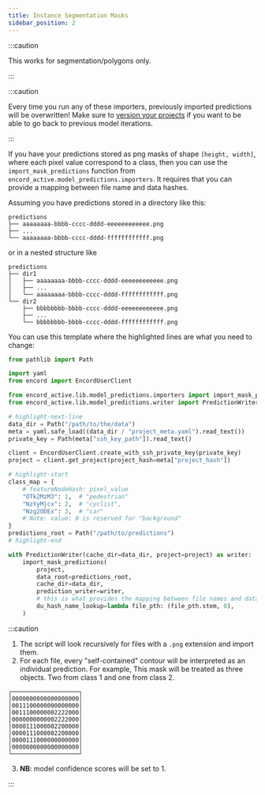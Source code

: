 ```yaml
---
title: Instance Segmentation Masks
sidebar_position: 2
---
```


:::caution

This works for segmentation/polygons only.

:::

:::caution

Every time you run any of these importers, previously imported predictions will be overwritten!
Make sure to [version your projects][project-versioning] if you want to be able to go back to previous model iterations.

:::

If you have your predictions stored as png masks of shape `[height, width]`, where each pixel value correspond to a class,
then you can use the `import_mask_predictions` function from `encord_active.model_predictions.importers`.
It requires that you can provide a mapping between file name and data hashes.

Assuming you have predictions stored in a directory like this:

```
predictions
├── aaaaaaaa-bbbb-cccc-dddd-eeeeeeeeeeee.png
├── ...
└── aaaaaaaa-bbbb-cccc-dddd-ffffffffffff.png
```

or in a nested structure like

```
predictions
├── dir1
│   ├── aaaaaaaa-bbbb-cccc-dddd-eeeeeeeeeeee.png
│   ├── ...
│   └── aaaaaaaa-bbbb-cccc-dddd-ffffffffffff.png
└── dir2
    ├── bbbbbbbb-bbbb-cccc-dddd-eeeeeeeeeeee.png
    ├── ...
    └── bbbbbbbb-bbbb-cccc-dddd-ffffffffffff.png
```

You can use this template where the highlighted lines are what you need to change:

```python
from pathlib import Path

import yaml
from encord import EncordUserClient

from encord_active.lib.model_predictions.importers import import_mask_predictions
from encord_active.lib.model_predictions.writer import PredictionWriter

# highlight-next-line
data_dir = Path("/path/to/the/data")
meta = yaml.safe_load((data_dir / "project_meta.yaml").read_text())
private_key = Path(meta["ssh_key_path"]).read_text()

client = EncordUserClient.create_with_ssh_private_key(private_key)
project = client.get_project(project_hash=meta["project_hash"])

# highlight-start
class_map = {
    # featureNodeHash: pixel_value
    "OTk2MzM3": 1,  # "pedestrian"
    "NzYyMjcx": 2,  # "cyclist",
    "Nzg2ODEx": 3,  # "car"
    # Note: value: 0 is reserved for "background"
}
predictions_root = Path("/path/to/predictions")
# highlight-end

with PredictionWriter(cache_dir=data_dir, project=project) as writer:
    import_mask_predictions(
        project,
        data_root=predictions_root,
        cache_dir=data_dir,
        prediction_writer=writer,
        # this is what provides the mapping between file names and data hashes:
        du_hash_name_lookup=lambda file_pth: (file_pth.stem, 0),
    )
```

:::caution

1. The script will look recursively for files with a `.png` extension and import them.
2. For each file, every "self-contained" contour will be interpreted as an individual prediction.
   For example, This mask will be treated as three objects. Two from class 1 and one from class 2.

```
┌───────────────────┐
│0000000000000000000│
│0011100000000000000│
│0011100000002222000│
│0000000000002222000│
│0000111000002200000│
│0000111000002200000│
│0000111000000000000│
│0000000000000000000│
└───────────────────┘
```

3. **NB**: model confidence scores will be set to 1.

:::

[project-versioning]: ../../user-guide/versioning
